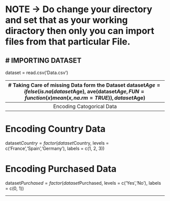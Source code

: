 # NOTE -> Do change your directory and set that as your working diractory then only you can import files from that particular File.
# IMPORTING DATASET
-----------------------------------------------------------------------------------------------------
dataset = read.csv('Data.csv')

-----------------------------------------------------------------------------------------------------
# Taking Care of missing Data form the Dataset
dataset$Age = ifelse(is.na(dataset$Age),
                     ave(dataset$Age, FUN = function(x) mean(x, na.rm = TRUE)),
                     dataset$Age)
                     

dataset$Salary = ifelse(is.na(dataset$Salary),
                     ave(dataset$Salary, FUN = function(x) mean(x, na.rm = TRUE)),
                     dataset$Salary)
                     
------------------------------------------------------------------------------------------------------                     
Encoding Catogorical Data
---------------------------------------------------------------------------------------------------
# Encoding Country Data 
dataset$Country = factor(dataset$Country,
                          levels = c('France','Spain','Germany'),
                          labels = c(1, 2, 3))
                          
# Encoding Purchased Data                        
dataset$Purchased = factor(dataset$Purchased,
                          levels = c('Yes','No'),
                          labels = c(0, 1))
                          
------------------------------------------------------------------------------------------------------
